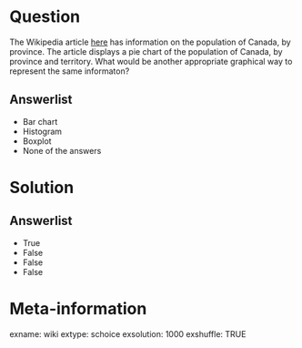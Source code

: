 Question
========

The Wikipedia article [here](www.wikipedia.org) has information on the population of Canada, by province. 
The article displays a pie chart of the population of Canada, by province and territory. What would be another appropriate graphical way to represent the same informaton? 

Answerlist
----------
* Bar chart
* Histogram
* Boxplot
* None of the answers

Solution
========

Answerlist
----------
* True
* False
* False
* False

Meta-information
================

exname: wiki
extype: schoice
exsolution: 1000
exshuffle: TRUE
